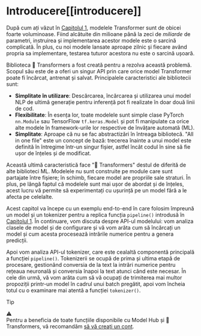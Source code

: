 # Introducere[[introducere]]

<CourseFloatingBanner
    chapter={2}
    classNames="absolute z-10 right-0 top-0"
/>

După cum ați văzut în [Capitolul 1](/course/chapter1), modelele Transformer sunt de obicei foarte voluminoase. Fiind alcătuite din milioane până la zeci de *miliarde* de parametri, instruirea și implementarea acestor modele este o sarcină complicată. În plus, cu noi modele lansate aproape zilnic și fiecare având propria sa implementare, testarea tuturor acestora nu este o sarcină ușoară.

Biblioteca 🤗 Transformers a fost creată pentru a rezolva această problemă. Scopul său este de a oferi un singur API prin care orice model Transformer poate fi încărcat, antrenat și salvat. Principalele caracteristici ale bibliotecii sunt:

- **Simplitate în utilizare**: Descărcarea, încărcarea și utilizarea unui model NLP de ultimă generație pentru inferență pot fi realizate în doar două linii de cod.
- **Flexibilitate**: În esența lor, toate modelele sunt simple clase PyTorch `nn.Module` sau TensorFlow `tf.keras.Model` și pot fi manipulate ca orice alte modele în framework-urile lor respective de învățare automată (ML).
- **Simplitate**: Aproape că nu se fac abstractizări în întreaga bibliotecă. "All in one file" este un concept de bază: trecerea înainte a unui model este definită în întregime într-un singur fișier, astfel încât codul în sine să fie ușor de înțeles și de modificat.

Această ultimă caracteristică face "🤗 Transformers" destul de diferită de alte biblioteci ML. Modelele nu sunt construite pe module 
care sunt partajate între fișiere; în schimb, fiecare model are propriile sale straturi. În plus, pe lângă faptul că modelele sunt mai ușor de abordat și de înțeles, acest lucru vă permite să experimentați cu ușurință pe un model fără a le afecta pe celelalte.

Acest capitol va începe cu un exemplu end-to-end în care folosim împreună un model și un tokenizer pentru a replica funcția `pipeline()` introdusă în [Capitolul 1](/course/chapter1). În continuare, vom discuta despre API-ul modelului: vom analiza clasele de model și de configurare și vă vom arăta cum să încărcați un model și cum acesta procesează intrările numerice pentru a genera predicții. 

Apoi vom analiza API-ul tokenizer, care este cealaltă componentă principală a funcției `pipeline()`. Tokenizerii se ocupă de prima și ultima etapă de procesare, gestionând conversia de la text la intrări numerice pentru rețeaua neuronală și conversia înapoi la text atunci când este necesar. În cele din urmă, vă vom arăta cum să vă ocupați de trimiterea mai multor propoziții printr-un model în cadrul unui batch pregătit, apoi vom încheia totul cu o examinare mai atentă a funcției  `tokenizer()`.


> [!TIP]
> ⚠️  
> Pentru a beneficia de toate funcțiile disponibile cu Model Hub și 🤗 Transformers, vă recomandăm <a href="https://huggingface.co/join">să vă creați un cont</a>.